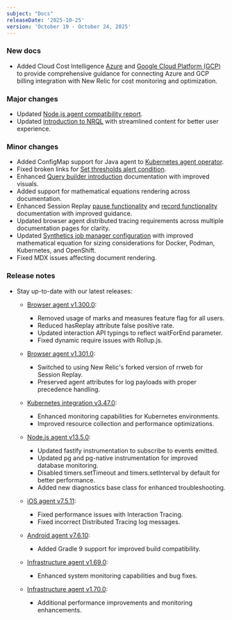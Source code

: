 ```yaml
---
subject: "Docs"
releaseDate: '2025-10-25'
version: 'October 19 - October 24, 2025'
---
```


### New docs

* Added Cloud Cost Intelligence [Azure](/docs/cci/azure-cci) and [Google Cloud Platform (GCP)](/docs/cci/gcp-cci) to provide comprehensive guidance for connecting Azure and GCP billing integration with New Relic for cost monitoring and optimization.


### Major changes

* Updated [Node.js agent compatibility report](/docs/apm/agents/nodejs-agent/getting-started/compatibility-requirements-nodejs-agent).
* Updated [Introduction to NRQL](/docs/query-your-data/nrql-new-relic-query-language/get-started/introduction-nrql-new-relics-query-language) with streamlined content for better user experience.

### Minor changes

* Added ConfigMap support for Java agent to [Kubernetes agent operator](/docs/kubernetes-pixie/kubernetes-integration/installation/k8s-agent-operator).
* Fixed broken links for [Set thresholds alert condition](/docs/alerts/create-alert/set-thresholds/set-thresholds-alert-condition).
* Enhanced [Query builder introduction](/docs/query-your-data/explore-query-data/query-builder/introduction-query-builder) documentation with improved visuals.
* Added support for mathematical equations rendering across documentation.
* Enhanced Session Replay [pause functionality](/docs/browser/new-relic-browser/browser-apis/pauseReplay) and [record functionality](/docs/browser/new-relic-browser/browser-apis/recordReplay) documentation with improved guidance.
* Updated browser agent distributed tracing requirements across multiple documentation pages for clarity.
* Updated [Synthetics job manager configuration](/docs/synthetics/synthetic-monitoring/private-locations/job-manager-configuration/#kubernetes-sizing) with improved mathematical equation for sizing considerations for Docker, Podman, Kubernetes, and OpenShift.
* Fixed MDX issues affecting document rendering.

### Release notes

* Stay up-to-date with our latest releases:

  * [Browser agent v1.300.0](/docs/release-notes/new-relic-browser-release-notes/browser-agent-release-notes/browser-agent-v1.300.0):
    * Removed usage of marks and measures feature flag for all users.
    * Reduced hasReplay attribute false positive rate.
    * Updated interaction API typings to reflect waitForEnd parameter.
    * Fixed dynamic require issues with Rollup.js.

  * [Browser agent v1.301.0](/docs/release-notes/new-relic-browser-release-notes/browser-agent-release-notes/browser-agent-v1.301.0):
    * Switched to using New Relic's forked version of rrweb for Session Replay.
    * Preserved agent attributes for log payloads with proper precedence handling.

  * [Kubernetes integration v3.47.0](/docs/release-notes/infrastructure-release-notes/kubernetes-integration-release-notes/kubernetes-integration-3-47-0):
    * Enhanced monitoring capabilities for Kubernetes environments.
    * Improved resource collection and performance optimizations.

  * [Node.js agent v13.5.0](/docs/release-notes/agent-release-notes/nodejs-release-notes/node-agent-13-5-0):
    * Updated fastify instrumentation to subscribe to events emitted.
    * Updated pg and pg-native instrumentation for improved database monitoring.
    * Disabled timers.setTimeout and timers.setInterval by default for better performance.
    * Added new diagnostics base class for enhanced troubleshooting.

  * [iOS agent v7.5.11](/docs/release-notes/mobile-release-notes/ios-release-notes/ios-agent-7511):
    * Fixed performance issues with Interaction Tracing.
    * Fixed incorrect Distributed Tracing log messages.

  * [Android agent v7.6.10](/docs/release-notes/mobile-release-notes/android-release-notes/android-7610):
    * Added Gradle 9 support for improved build compatibility.

  * [Infrastructure agent v1.69.0](/docs/release-notes/infrastructure-release-notes/infrastructure-agent-release-notes/new-relic-infrastructure-agent-1690):
    * Enhanced system monitoring capabilities and bug fixes.

  * [Infrastructure agent v1.70.0](/docs/release-notes/infrastructure-release-notes/infrastructure-agent-release-notes/new-relic-infrastructure-agent-1700):
    * Additional performance improvements and monitoring enhancements.